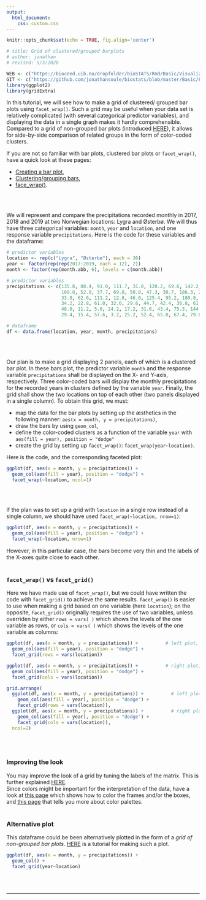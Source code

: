 ```yaml
---
output:
  html_document:
    css: custom.css
--- 
```


```r
knitr::opts_chunk$set(echo = TRUE, fig.align='center')

# title: Grid of clustered/grouped barplots
# author: jonathan
# revised: 5/3/2020 

WEB <- c("https://bioceed.uib.no/dropfolder/bioSTATS/Rmd/Basic/Visualizing/Faceted/grid-clustered-bars.html")
GIT <- c("https://github.com/jonathansoule/biostats/blob/master/Basic/Faceted/Faceted/grid-clustered-bars.Rmd")
library(ggplot2)
library(gridExtra)
```

In this tutorial, we will see how to make a grid of clustered/ grouped bar plots using `facet_wrap()`. Such a grid may be useful when your data set is relatively complicated (with several categorical predictor variables), and displaying the data in a single graph makes it hardly comprehensible. Compared to a grid of non-grouped bar plots (introduced [HERE](https://biostats.w.uib.no/grid-bar-plots/){target="_blank"}), it allows for side-by-side comparison of related groups in the form of color-coded clusters. 


If you are not so familiar with bar plots, clustered bar plots or `facet_wrap()`, have a quick look at these pages:

+ [Creating a bar plot](https://biostats.w.uib.no/creating-a-bar-plot/){target="_blank"},
+ [Clustering/grouping bars](https://biostats.w.uib.no/clustering-grouping-bars/){target="_blank"},
+ [face_wrap()](https://biostats.w.uib.no/facet_wrap/){target="_blank"}.

<br/><br/>

We will represent and compare the precipitations recorded monthly in 2017, 2018 and 2019 at two Norwegian locations: Lygra and Østerbø. We will thus have three categorical variables: `month`, `year` and `location`, and one response variable `precipitations`. Here is the code for these variables and the dataframe:

```r
# predictor variables
location <- rep(c("Lygra", "Østerbø"), each = 36)
year <- factor(rep(rep(2017:2019, each = 12), 2))
month <- factor(rep(month.abb, 6), levels = c(month.abb))

# predictor variables
precipitations <- c(135.8, 88.4, 91.0, 111.7, 31.0, 120.2, 69.6, 142.2, 83.8, 208.6, 229.4, 141.4,
                    109.8, 52.8, 37.7, 69.8, 50.8, 47.3, 30.7, 186.3, 294.6, 245.9, 57.6, 46.4,
                    33.8, 62.6, 111.2, 12.8, 46.0, 125.4, 95.2, 180.8, 148.6, 132.0, 21.6, 224.4,
                    34.2, 22.8, 61.0, 32.0, 29.6, 44.7, 42.4, 36.8, 61.8, 88.2, 92.6, 80.2,
                    48.0, 11.2, 5.6, 24.2, 17.2, 31.6, 43.4, 75.3, 144.0, 103.0, 12.4, 36.6,
                    29.4, 15.4, 57.6, 3.2, 25.2, 52.4, 65.0, 67.4, 79.0, 18.2, 7.8, 92.0)

# dataframe
df <- data.frame(location, year, month, precipitations)
```
<br/><br/>

Our plan is to make a grid displaying 2 panels, each of which is a clustered bar plot. In these bars plot, the predictor variable `month` and the response variable `precipitations` shall be displayed on the X- and Y-axis, respectively. Three color-coded bars will display the monthly precipitations for the recorded years in clusters defined by the variable `year`. Finally, the grid shall show the two locations on top of each other (two panels displayed in a single column). To obtain this grid, we must:

+ map the data for the bar plots by setting up the æsthetics in the following manner: `aes(x = month, y = precipitations)`,
+ draw the bars by using `geom_col`,
+ define the color-coded clusters as a function of the variable `year` with `aes(fill = year), position = "dodge"`
+ create the grid by setting up `facet_wrap()`: `facet_wrap(year~location)`.

Here is the code, and the corresponding faceted plot:

```r
ggplot(df, aes(x = month, y = precipitations)) +
  geom_col(aes(fill = year), position = "dodge") + 
  facet_wrap(~location, ncol=1)
```
<br/><br/>

If the plan was to set up a grid with `location` in a single row instead of a single column, we should have used `facet_wrap(~location, nrow=1)`:
```r
ggplot(df, aes(x = month, y = precipitations)) +
  geom_col(aes(fill = year), position = "dodge") + 
  facet_wrap(~location, nrow=1)
```
However, in this particular case, the bars become very thin and the labels of the X-axes quite close to each other. 
<br/><br/>

### `facet_wrap()` vs `facet_grid()`  

Here we have made use of `facet_wrap()`, but we could have written the code with `facet_grid()` to achieve the same results. `facet_wrap()` is easier to use when making a grid based on one variable (here `location`); on the opposite, `facet_grid()` originally requires the use of two variables, unless overriden by either `rows = vars( )` which shows the levels of the one variable as rows, or `cols = vars( )` which shows the levels of the one variable as columns:

```r
ggplot(df, aes(x = month, y = precipitations)) +          # left plot, single column
  geom_col(aes(fill = year), position = "dodge") + 
  facet_grid(rows = vars(location))

ggplot(df, aes(x = month, y = precipitations)) +          # right plot, single row
  geom_col(aes(fill = year), position = "dodge") + 
  facet_grid(cols = vars(location))
```
```r
grid.arrange(
  ggplot(df, aes(x = month, y = precipitations)) +          # left plot, single column
    geom_col(aes(fill = year), position = "dodge") + 
    facet_grid(rows = vars(location)),
  ggplot(df, aes(x = month, y = precipitations)) +          # right plot, single row
    geom_col(aes(fill = year), position = "dodge") + 
    facet_grid(cols = vars(location)),
  ncol=2)
```
<br/><br/>

### Improving the look

You may improve the look of a grid by tuning the labels of the matrix. This is further explained [HERE](https://biostats.w.uib.no/modifying-labels-in-faceted-plots/){target="_blank"}.  
Since colors might be important for the interpretation of the data, have a look at [this page](https://biostats.w.uib.no/color-scale-for-discrete-variables/){target="_blank"} which shows how to color the frames and/or the boxes, and [this page](https://biostats.w.uib.no/choosing-colors-for-your-plot/){target="_blank"} that tells you more about color palettes.
<br/><br/>

### Alternative plot

This dataframe could be been alternatively plotted in the form of a *grid of non-grouped bar plots*. [HERE](https://biostats.w.uib.no/grid-bar-plots/){target="_blank"} is a tutorial for making such a plot.
```r
ggplot(df, aes(x = month, y = precipitations)) +
  geom_col() +
  facet_grid(year~location) 
```




<br/><br/>


***
<!-- UNCOMMENT TO ACTIVATE
Get the Rmarkdown file corresponding to this page on [GitHub](`r GIT`){target="_blank"}.
-->
